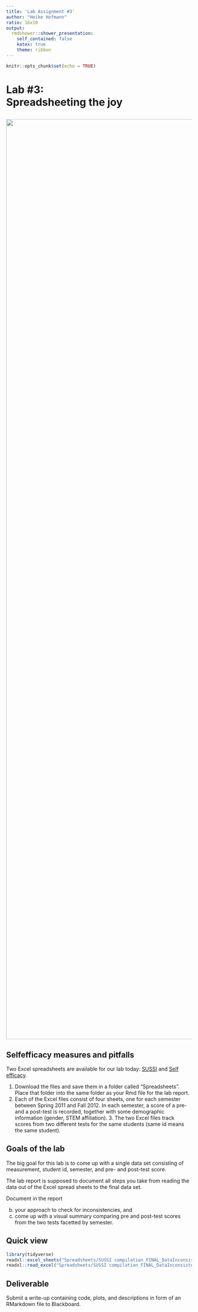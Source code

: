 ```yaml
---
title: 'Lab Assignment #3'
author: "Heike Hofmann"
ratio: 16x10
output:
  rmdshower::shower_presentation:
    self_contained: false
    katex: true
    theme: ribbon
---
```


```r
knitr::opts_chunk$set(echo = TRUE)
```

# Lab #3:<br>Spreadsheeting the joy

## 

<img src="images/spreadsheet.jpeg" width=2500 class="cover">


## Selfefficacy measures and pitfalls

Two Excel spreadsheets are available for our lab today: [SUSSI](Spreadsheets/SUSSI compilation_FINAL_DataInconsistencies.xlsx) and [Self efficacy](Spreadsheets/Self efficacy compilation_FINAL_DataInconsistencies.xlsx).

1. Download the files and save them in a folder called "Spreadsheets". Place that folder into the same folder as your Rmd file for the lab report.
2. Each of the Excel files consist of four sheets, one for each semester between Spring 2011 and Fall 2012. In each semester, a score of a pre- and a post-test is recorded, together with some demographic information (gender, STEM affiliation). 3. The two Excel files track scores from two different tests for the same students (same id means the same student).

## Goals of the lab

The big goal for this lab is to come up with a single data set consisting of measurement, student id, semester, and pre- and post-test score. 

The lab report is supposed to document all steps you take from reading the data out of the Excel spread sheets to the final data set. 

Document in the report 

(b) your approach to check for inconsistencies, and 
(c) come up with a visual summary comparing pre and post-test scores from the two tests facetted by semester.

## Quick view


```r
library(tidyverse)
readxl::excel_sheets("Spreadsheets/SUSSI compilation_FINAL_DataInconsistencies.xlsx")
readxl::read_excel("Spreadsheets/SUSSI compilation_FINAL_DataInconsistencies.xlsx", sheet=1) %>% glimpse()
```

## Deliverable 

Submit a write-up containing code, plots, and descriptions in form of an RMarkdown file to Blackboard. 


